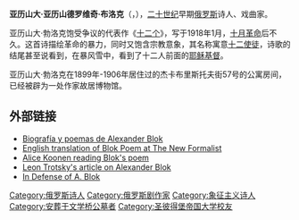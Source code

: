 {{Infobox writer <!-- see Template:Infobox writer -->
| 图像     = Блок Ал.1910е.JPG
| 图像说明 = 
| 姓名     = 亞歷山大·布洛克<br/>Александр Блок
| 笔名     = 
| 原名     = 
| 出生     = {{birth date|1880|11|28}}
| 出生地点 = [[俄羅斯帝國|俄羅斯帝國]][[圣彼得堡|圣彼得堡]]
| 逝世     = {{death date and age|1921|8|7|1880|11|28}}
| 逝世地点 = [[蘇維埃俄國|蘇維埃俄國]][[彼得格勒|彼得格勒]]
| 职业     = [[诗人|诗人]]
| 国籍     = 
| 教育程度 = [[大学|大学]]
| 母校     = 
| 创作时期 = 
| 体裁     = [[诗歌|诗歌]]
| 主题     = 
| 文学运动 = 
| 代表作   = 
| 受影响于 = 
| 施影响于 = 
| 奖项     = 
| 官方网   = <!--  {{URL|website}} -->
| 签名     =  
}}
'''亚历山大·亚历山德罗维奇·布洛克'''（{{lang-ru|Александр Александрович Блок}}，{{bd|1880年|11月28日|1921年|8月7日|}}），[[二十世纪|二十世纪]]早期[[俄罗斯|俄罗斯]]诗人、戏曲家。

亚历山大·勃洛克饱受争议的代表作《[[十二个|十二个]]》，写于1918年1月，[[十月革命|十月革命]]后不久。这首诗描绘革命的暴力，同时又饱含宗教意象，其名称寓意[[十二使徒|十二使徒]]，诗歌的结尾甚至说看到，在暴风雪中，看到了十二人前面的[[耶稣基督|耶稣基督]]。

亚历山大·勃洛克在1899年-1906年居住过的杰卡布里斯托夫街57号的公寓房间，已经被辟为一处作家故居博物馆。

== 外部链接 ==
* [http://amediavoz.com/blok.htm Biografía y poemas de Alexander Blok]{{Wayback|url=http://amediavoz.com/blok.htm |date=20200308084310 }}
* [https://web.archive.org/web/20080510134045/http://www.thenewformalist.com/index13.html#block English translation of Blok Poem at The New Formalist]
* [http://max.mmlc.northwestern.edu/~mdenner/Demo/texts/restaurant.html Alice Koonen reading Blok's poem]{{Wayback|url=http://max.mmlc.northwestern.edu/~mdenner/Demo/texts/restaurant.html |date=20110610051935 }}
* [http://www.marxists.org/archive/trotsky/1924/lit_revo/ch03.htm Leon Trotsky's article on Alexander Blok]{{Wayback|url=http://www.marxists.org/archive/trotsky/1924/lit_revo/ch03.htm |date=20190624102402 }}
* [http://www.berdyaev.com/berdiaev/berd_lib/1931_358.html In Defense of A. Blok]{{Wayback|url=http://www.berdyaev.com/berdiaev/berd_lib/1931_358.html |date=20191229234401 }}

{{Authority control}}
{{DEFAULTSORT:Blok, Alexander}}
[[Category:俄罗斯诗人|Category:俄罗斯诗人]]
[[Category:俄罗斯剧作家|Category:俄罗斯剧作家]]
[[Category:象征主义诗人|Category:象征主义诗人]]
[[Category:安葬于文学桥公墓者|Category:安葬于文学桥公墓者]]
[[Category:圣彼得堡帝国大学校友|Category:圣彼得堡帝国大学校友]]